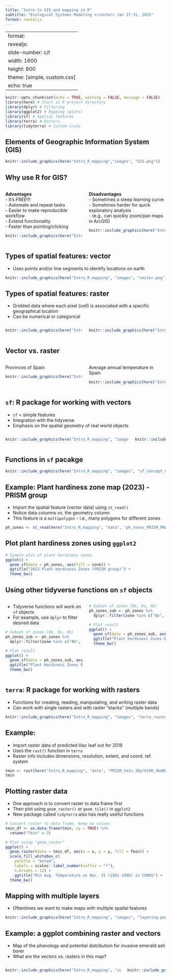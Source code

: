 ```yaml
---
title: "Intro to GIS and mapping in R"
subtitle: "Ecological Systems Modeling </center> Jan 27-31, 2025"
format: revealjs
---
```


---
format: 
 revealjs:
  slide-number: c/t
  width: 1600
  height: 900
  theme: [simple, custom.css]
  echo: true
---

```r
knitr::opts_chunk$set(echo = TRUE, warning = FALSE, message = FALSE)
library(here) # Start in R project directory
library(dplyr) # Filtering
library(ggplot2) # Mapping (plots)
library(sf) # Spatial features
library(terra) # Rasters
library(tidyterra) # Custom scale
```


## Elements of Geographic Information System (GIS)

```r
knitr::include_graphics(here("Intro_R_mapping","images", "GIS.png"))
```

## Why use R for GIS?

:::: {.columns}

::: {.column width="50%"}

**Advantages**  
- It's *FREE*!!!  
- Automate and repeat tasks   
- Easier to make reproducible workflow   
- Extend functionality  
- Faster than pointing/clicking  

```r
knitr::include_graphics(here("Intro_R_mapping", "images", "Why-is-ArcGIS-So-Expensive.png"))
```

:::

::: {.column width="50%"}

**Disadvantages**  
- Sometimes a steep learning curve  
- Sometimes harder for quick exploratory analysis    
- (e.g., can quickly zoom/pan maps in ArcGIS)  

```r
knitr::include_graphics(here("Intro_R_mapping", "images", "programmer_meme.jpg"))
```

:::

::::

## Types of spatial features: vector

- Uses points and/or line segments to identify locations on earth 

```r
knitr::include_graphics(here("Intro_R_mapping", "images", "vector.png"))
```

## Types of spatial features: raster

- Gridded data where each pixel (cell) is associated with a specific geographical location 
- Can be numerical or categorical 

:::: {.columns}

::: {.column width="50%"}
```r
knitr::include_graphics(here("Intro_R_mapping", "images", "forest_cover.jpg"))
```
:::

::: {.column width="50%"}

```r
knitr::include_graphics(here("Intro_R_mapping", "images", "cont_vs_cat.png"))
```
:::

::::

## Vector vs. raster

:::: {.columns}

::: {.column width="50%"}

Provinces of Spain

```r
knitr::include_graphics(here("Intro_R_mapping", "images", "pol_v_rast1.png"))
```
:::

::: {.column width="50%"}

Average annual temperature in Spain
 
```r
knitr::include_graphics(here("Intro_R_mapping", "images", "pol_v_rast2.png"))
```
:::

::::

## `sf`: R package for working with vectors

- `sf` = simple features   
- Integration with the tidyverse  
- Emphasis on the spatial geometry of real world objects  

:::: {.columns}

::: {.column width="80%"}

```r
knitr::include_graphics(here("Intro_R_mapping", "images", "sf_objects.png"))
```

:::

::: {.column width="20%"}

```r
knitr::include_graphics(here("Intro_R_mapping", "images", "sf_logo.png"))
```

:::

::::

## Functions in `sf` pacakge

```r
knitr::include_graphics(here("Intro_R_mapping", "images", "sf_concept_map.png"))
```

## Example: Plant hardiness zone map (2023) - PRISM group

- Import the spatial feature (vector data) using `st_read()`  
- Notice data columns vs. the geometry column  
- This feature is a `multipolygon` - i.e., many polygons for different zones

```r
ph_zones <- st_read(here("Intro_R_mapping", "data", "ph_zones_PRISM_PNW.shp"))
```
## Plot plant hardiness zones using `ggplot2`

```r
# Simple plot of plant hardiness zones
ggplot() + 
  geom_sf(data = ph_zones, aes(fill = zone)) +
  ggtitle("2023 Plant Hardiness Zones (PRISM group)") +
  theme_bw() 
```

## Using other tidyverse functions on `sf` objects

:::: {.columns}

::: {.column width="50%"}
- Tidyverse functions will work on `sf` objects  
- For example, use `dplyr` to filter desired data    

```r
# Subset of zones (8b, 9a, 9b)
ph_zones_sub <- ph_zones %>%
  dplyr::filter(zone %in% c("8b", "9a", "9b"))

# Plot result
ggplot() + 
  geom_sf(data = ph_zones_sub, aes(fill = zone)) +
  ggtitle("Plant Hardiness Zones 8b-9b") +
  theme_bw() 
```

:::

::: {.column width="50%"}

```r
# Subset of zones (8b, 9a, 9b)
ph_zones_sub <- ph_zones %>%
  dplyr::filter(zone %in% c("8b", "9a", "9b"))

# Plot result
ggplot() + 
  geom_sf(data = ph_zones_sub, aes(fill = zone)) +
  ggtitle("Plant Hardiness Zones 8b-9b") +
  theme_bw() 
```

:::

::::

## `terra`: R package for working with rasters

- Functions for creating, reading, manipulating, and writing raster data  
- Can work with single rasters and with raster "stacks" (multiple bands)

```r
knitr::include_graphics(here("Intro_R_mapping", "images", "terra_rasters.png"))
```

## Example:

- Import raster data of predicted lilac leaf out for 2018  
- Uses the `rast()` function in `terra` 
- Raster info includes dimensions, resolution, extent, and coord. ref. system  

```r
tmin <- rast(here("Intro_R_mapping", "data", "PRISM_tmin_30yr6190_4kmM2_19751231.bil"))
tmin
```

## Plotting raster data

- One approach is to convert raster to data frame first     
- Then plot using `geom_raster()` or `geom_tile()` in `ggplot2`  
- New package called `tidyterra` also has really useful functions  

```r
# Convert raster to data frame, keep xy values
tmin_df <- as.data.frame(tmin, xy = TRUE) %>%
  rename("Tmin" = 3)

# Plot using "geom_raster"
ggplot() +
  geom_raster(data = tmin_df, aes(x = x, y = y, fill = Tmin)) +
  scale_fill_whitebox_c(
    palette = "muted",
    labels = scales::label_number(suffix = "º"),
    n.breaks = 12) +
    ggtitle("Min Avg. Temperature on Dec. 31 (1961-1990) in CONUS") +
  theme_bw()
```

## Mapping with multiple layers

- Oftentimes we want to make maps with multiple spatial features 

```r
knitr::include_graphics(here("Intro_R_mapping", "images", "layering.png"))
```

## Example: a ggplot combining raster and vectors

- Map of the phenology and potential distribution for invasive emerald ash borer  
- What are the vectors vs. rasters in this map? 

:::: {.columns}

::: {.column width="75%"}

```r
knitr::include_graphics(here("Intro_R_mapping", "images", "EAB_map.png"))
```

:::

::: {.column width="25%"}

```r
knitr::include_graphics(here("Intro_R_mapping", "images", "emerald-ash-borer-on-leaf.png"))
```

:::

::::
